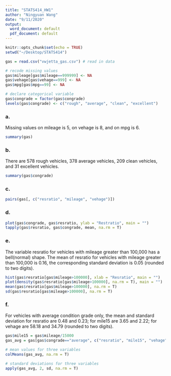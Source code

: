 ```yaml
---
title: "STATS414_HW1"
author: "Ningyuan Wang"
date: "9/11/2020"
output:
  word_document: default
  pdf_document: default
---
```


```r
knitr::opts_chunk$set(echo = TRUE)
setwd("~/Desktop/STATS414")
```

```r
gas = read.csv("vwjetta_gas.csv") # read in data

# recode missing values
gas$mileage[gas$mileage==999999] <- NA
gas$vehage[gas$vehage==999] <- NA
gas$mpg[gas$mpg==99] <- NA

# declare categorical variable
gas$congrade = factor(gas$congrade)
levels(gas$congrade) <- c("rough", "average", "clean", "excellent")
```


### a.
Missing values on mileage is 5, on vehage is 8, and on mpg is 6. 
```r
summary(gas)
```

### b.
There are 578 rough vehicles, 378 average vehicles, 209 clean vehicles, and 31 excellent vehicles.  
```r
summary(gas$congrade)
```


### c. 

```r
pairs(gas[, c("resratio", "mileage", "vehage")])
```


### d.
```r
plot(gas$congrade, gas$resratio, ylab = "Restratio", main = "")
tapply(gas$resratio, gas$congrade, mean, na.rm = T)
```

### e.
The variable resratio for vehicles with mileage greater than 100,000 has a bell(normal) shape. The mean of resratio for vehicles with mileage greater than 100,000 is 0.16, the corresponding standard deviation is 0.05 (rounded to two digits). 

```r
hist(gas$resratio[gas$mileage>100000], xlab = "Resratio", main = "")
plot(density(gas$resratio[gas$mileage>100000], na.rm = T), main = "")
mean(gas$resratio[gas$mileage>100000], na.rm = T)
sd(gas$resratio[gas$mileage>100000], na.rm = T)
```

### f.
For vehicles with average condition grade only, the mean and standard deviation for resratio are 0.48 and 0.23; for mile15 are 3.65 and 2.22; for vehage are 58.18 and 34.79 (rounded to two digits).
```r
gas$mile15 = gas$mileage/15000
gas_avg = gas[gas$congrade=="average", c("resratio", "mile15", "vehage")]

# mean values for three variables
colMeans(gas_avg, na.rm = T)

# standard deviations for three variables
apply(gas_avg, 2, sd, na.rm = T)
```

